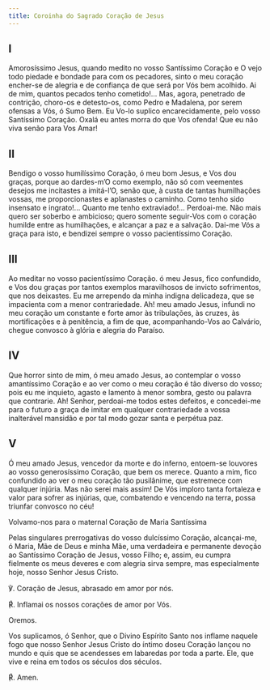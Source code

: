 ```yaml
---
title: Coroinha do Sagrado Coração de Jesus
---
```


## I

Amorosíssimo Jesus, quando medito no vosso Santíssimo Coração e O vejo todo piedade e bondade para com os pecadores, sinto o meu coração encher-se de alegria e de confiança de que será por Vós bem acolhido. Ai de mim, quantos pecados tenho cometido!... Mas, agora, penetrado de contrição, choro-os e detesto-os, como Pedro e Madalena, por serem ofensas a Vós, ó Sumo Bem. Eu Vo-lo suplico encarecidamente, pelo vosso Santíssimo Coração. Oxalá eu antes morra do que Vos ofenda! Que eu não viva senão para Vos Amar!

## II

Bendigo o vosso humilíssimo Coração, ó meu bom Jesus, e Vos dou graças, porque ao dardes-m’O como exemplo, não só com veementes desejos me incitastes a imitá-l’O, senão que, à custa de tantas humilhações vossas, me proporcionastes e aplanastes o caminho. Como tenho sido insensato e ingrato!... Quanto me tenho extraviado!... Perdoai-me. Não mais quero ser soberbo e ambicioso; quero somente seguir-Vos com o coração humilde entre as humilhações, e alcançar a paz e a salvação. Dai-me Vós a graça para isto, e bendizei sempre o vosso pacientíssimo Coração.

## III

Ao meditar no vosso pacientíssimo Coração. ó meu Jesus, fico confundido, e Vos dou graças por tantos exemplos maravilhosos de invicto sofrimentos, que nos deixastes. Eu me arrependo da minha indigna delicadeza, que se impacienta com a menor contrariedade. Ah! meu amado Jesus, infundi no meu coração um constante e forte amor às tribulações, às cruzes, às mortificações e à penitência, a fim de que, acompanhando-Vos ao Calvário, chegue convosco à glória e alegria do Paraíso.

## IV

Que horror sinto de mim, ó meu amado Jesus, ao contemplar o vosso amantíssimo Coração e ao ver como o meu coração é tão diverso do vosso; pois eu me inquieto, agasto e lamento à menor sombra, gesto ou palavra que contrarie. Ah! Senhor, perdoai-me todos estes defeitos, e concedei-me para o futuro a graça de imitar em qualquer contrariedade a vossa inalterável mansidão e por tal modo gozar santa e perpétua paz.

## V

Ó meu amado Jesus, vencedor da morte e do inferno, entoem-se louvores ao vosso generosíssimo Coração, que bem os merece. Quanto a mim, fico confundido ao ver o meu coração tão pusilânime, que estremece com qualquer injúria. Mas não serei mais assim! De Vós imploro tanta fortaleza e valor para sofrer as injúrias, que, combatendo e vencendo na terra, possa triunfar convosco no céu!

<aside>Volvamo-nos para o maternal Coração de Maria Santíssima</aside>

Pelas singulares prerrogativas do vosso dulcíssimo Coração, alcançai-me, ó Maria, Mãe de Deus e minha Mãe, uma verdadeira e permanente devoção ao Santíssimo Coração de Jesus, vosso Filho; e, assim, eu cumpra fielmente os meus deveres e com alegria sirva sempre, mas especialmente hoje, nosso Senhor Jesus Cristo.

℣. Coração de Jesus, abrasado em amor por nós.

<span class="text-red-500">℟.</span> Inflamai os nossos corações de amor por Vós.

Oremos.

Vos suplicamos, ó Senhor, que o Divino Espírito Santo nos inflame naquele fogo que nosso Senhor Jesus Cristo do íntimo doseu Coração lançou no mundo e quis que se acendesses em labaredas por toda a parte. Ele, que vive e reina em todos os séculos dos séculos.

<span class="text-red-500">℟.</span> Amen.
